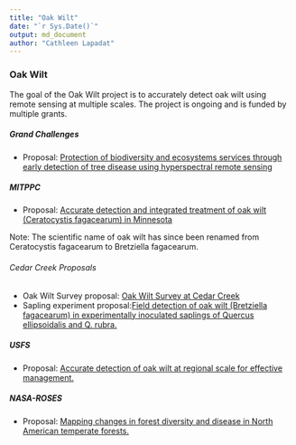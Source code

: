 ---
title: "Oak Wilt"
date: "`r Sys.Date()`"
output: md_document
author: "Cathleen Lapadat"
---
### Oak Wilt

The goal of the Oak Wilt project is to accurately detect oak wilt using
remote sensing at multiple scales. The project is ongoing and is funded
by multiple grants.

##### Grand Challenges

-   Proposal: [Protection of biodiversity and ecosystems services through early detection of tree disease using hyperspectral remote sensing](https://drive.google.com/file/d/1c6Nv27WIEki9eaBbhoWkZwIch5fQmCmo/view?usp=sharing)  

##### MITPPC

-   Proposal: [Accurate detection and integrated treatment of oak wilt (Ceratocystis fagacearum) in Minnesota](https://drive.google.com/file/d/1ICaRB7J1mkWSLtR7Ga6hXiAlgFPiiRaa/view?usp=sharing)  

Note: The scientific name of oak wilt has since been renamed from Ceratocystis fagacearum to Bretziella fagacearum.

###### Cedar Creek Proposals

-   Oak Wilt
    Survey proposal: [Oak Wilt Survey at Cedar Creek](https://drive.google.com/file/d/1wbM3HO-71f692EcY1NuM8qAlgpC9pqFa/view?usp=sharing)  
-   Sapling experiment proposal:[Field detection of oak wilt (Bretziella fagacearum) in experimentally inoculated saplings of Quercus ellipsoidalis and Q. rubra.](https://drive.google.com/file/d/1CxZXH8rO_kmqmU5LR7xJyPS5xICWe60M/view?usp=sharing)  

##### USFS

-   Proposal: [Accurate detection of oak wilt at regional scale for effective management.](https://docs.google.com/document/d/16nlM2gchtRKw3NYZxfGCaE3Qizb3bs9c/edit?usp=sharing&ouid=117278050553426340443&rtpof=true&sd=true)  

##### NASA-ROSES

-   Proposal: [Mapping changes in forest diversity and disease in North American temperate forests.](https://drive.google.com/file/d/1cI6hjqMsF03rtaxYZ2RP0ITwSgOPzN1u/view?usp=sharing)  

